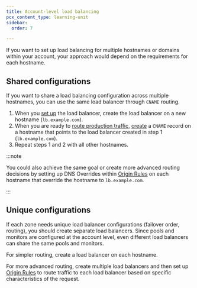 ```yaml
---
title: Account-level load balancing
pcx_content_type: learning-unit
sidebar:
  order: 7

---
```


If you want to set up load balancing for multiple hostnames or domains within your account, your approach would depend on the requirements for each hostname.

## Shared configurations

If you want to share a load balancing configuration across multiple hostnames, you can use the same load balancer through `CNAME` routing.

1. When you [set up](/learning-paths/load-balancing/setup/) the load balancer, create the load balancer on a new hostname (`lb.example.com`).
2. When you are ready to [route production traffic](/learning-paths/load-balancing/setup/production-traffic/), [create](/dns/manage-dns-records/how-to/create-dns-records/#create-dns-records) a `CNAME` record on a hostname that points to the load balancer created in step 1 (`lb.example.com`).
3. Repeat steps 1 and 2 with all other hostnames.

:::note


You could also achieve the same goal or create more advanced routing decisions by setting up DNS Overrides within [Origin Rules](/rules/origin-rules/) on each hostname that override the hostname to `lb.example.com`.


:::

## Unique configurations

If each zone needs unique load balancer configurations (failover order, routing), you should create separate load balancers. Since pools and monitors are configured at the account level, even different load balancers can share the same pools and monitors.

For simpler routing, create a load balancer on each hostname.

For more advanced routing, create multiple load balancers and then set up [Origin Rules](/rules/origin-rules/) to route traffic to each load balancer based on specific characteristics of the request.
